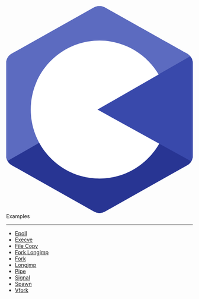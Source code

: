 
<div className="flex items-center justify-start mt-2">
  <svg viewBox="0 0 38 42" className="h-10 w-10 mr-2">
    <path
      fill="#283593"
      fillRule="evenodd"
      d="M17.903.286a2.247 2.247 0 0 1 2.193 0L36.903 9.72A2.12 2.12 0 0 1 38 11.566v18.867c0 .762-.418 1.466-1.097 1.847l-16.807 9.434a2.247 2.247 0 0 1-2.193 0L1.096 32.28A2.122 2.122 0 0 1 0 30.434V11.567c0-.762.418-1.466 1.097-1.847C4.451 7.837 14.549 2.17 17.903.286z"
      clipRule="evenodd"
      style={{
        fill: "#004482",
        fillOpacity: 1,
      }}
    />
    <path
      fill="#5c6bc0"
      fillRule="evenodd"
      d="M.304 31.404C.038 31.048 0 30.71 0 30.255V11.496c0-.758.417-1.458 1.094-1.836L17.842.28c.677-.379 1.594-.37 2.271.008 3.343 1.872 13.371 7.46 16.714 9.331.27.152.476.335.66.576z"
      clipRule="evenodd"
      style={{
        fill: "#659ad2",
        fillOpacity: 1,
      }}
    />
    <path
      fill="#fff"
      fillRule="evenodd"
      d="M19 7c7.727 0 14 6.273 14 14s-6.273 14-14 14S5 28.727 5 21 11.273 7 19 7zm0 7c3.863 0 7 3.136 7 7 0 3.863-3.137 7-7 7s-7-3.137-7-7c0-3.864 3.136-7 7-7z"
      clipRule="evenodd"
    />
    <path
      fill="#3949ab"
      fillRule="evenodd"
      d="M37.485 10.205c.516.483.506 1.211.506 1.784 0 3.795-.032 14.59.009 18.384.004.396-.127.813-.323 1.127L18.593 21z"
      clipRule="evenodd"
      style={{
        fill: "#00599c",
        fillOpacity: 1,
      }}
    />
  </svg>
  <span className="inline-flex text-4xl font-bold align-items-center">
    Examples
  </span>
</div>

---

- [Epoll](/installation-n-usage/examples/c/epoll)
- [Execve](/installation-n-usage/examples/c/execve)
- [File Copy](/installation-n-usage/examples/c/file-copy)
- [Fork Longjmp](/installation-n-usage/examples/c/fork-longjmp)
- [Fork](/installation-n-usage/examples/c/fork)
- [Longjmp](/installation-n-usage/examples/c/longjmp)
- [Pipe](/installation-n-usage/examples/c/pipe)
- [Signal](/installation-n-usage/examples/c/signal)
- [Spawn](/installation-n-usage/examples/c/spawn)
- [Vfork](/installation-n-usage/examples/c/vfork)
